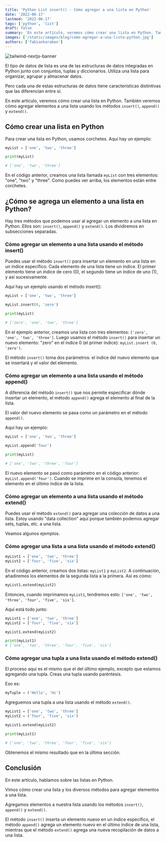 ```yaml
---
title: 'Python List insert() - Cómo agregar a una lista en Python'
date: '2022-06-17'
lastmod: '2022-06-17'
tags: ['python', 'list']
draft: false
summary: 'En este artículo, veremos cómo crear una lista en Python. También veremos cómo agregar elementos a una lista.'
images: ['/static/images/blog/como-agregar-a-una-lista-python.jpg']
authors: ['fabiankaraben']
---
```


![tailwind-nextjs-banner](/../static/images/blog/como-agregar-a-una-lista-python.jpg)

El tipo de datos de lista es una de las estructuras de datos integradas en Python junto con conjuntos, tuplas y diccionarios. 
Utiliza una lista para organizar, agrupar y almacenar datos. 

Pero cada una de estas estructuras de datos tiene características distintivas que las diferencian entre sí. 

En este artículo, veremos cómo crear una lista en Python. 
También veremos cómo agregar elementos a una lista usando los métodos `insert()`, `append()` y `extend()`.

## Cómo crear una lista en Python

Para crear una lista en Python, usamos corchetes. Aquí hay un ejemplo:

```python
myList = ['one', 'two', 'three']

print(myList)

# ['one', 'two', 'three']
```

En el código anterior, creamos una lista llamada `myList` con tres elementos: "one", "two" y "three". 
Como puedes ver arriba, los elementos están entre corchetes.

## ¿Cómo se agrega un elemento a una lista en Python?

Hay tres métodos que podemos usar al agregar un elemento a una lista en Python. 
Ellos son: `insert()`, `append()` y `extend()`. Los dividiremos en subsecciones separadas.

### Cómo agregar un elemento a una lista usando el método insert()

Puedes usar el método `insert()` para insertar un elemento en una lista en un índice específico. 
Cada elemento de una lista tiene un índice. El primer elemento tiene un índice de cero (0), 
el segundo tiene un índice de uno (1), y así sucesivamente. 

Aquí hay un ejemplo usando el método insert():

```python
myList = ['one', 'two', 'three']

myList.insert(0, 'zero')

print(myList)

# ['zero', 'one', 'two', 'three']
```

En el ejemplo anterior, creamos una lista con tres elementos: `['zero', 'one', 'two', 'three']`. 
Luego usamos el método `insert()` para insertar un nuevo elemento: "zero" en el índice 0 (el primer índice): 
`myList.insert (0, 'zero')`. 

El método `insert()` toma dos parámetros: el índice del nuevo elemento que se insertará y el valor del elemento.

### Cómo agregar un elemento a una lista usando el método append()

A diferencia del método `insert()` que nos permite especificar dónde insertar un elemento, 
el método `append()` agrega el elemento al final de la lista. 

El valor del nuevo elemento se pasa como un parámetro en el método `append()`. 

Aquí hay un ejemplo:

```python
myList = ['one', 'two', 'three']

myList.append('four')

print(myList)

# ['one', 'two', 'three', 'four']
```

El nuevo elemento se pasó como parámetro en el código anterior: `myList.append('four')`. 
Cuando se imprime en la consola, tenemos el elemento en el último índice de la lista.

### Cómo agregar un elemento a una lista usando el método extend()

Puedes usar el método `extend()` para agregar una colección de datos a una lista. 
Estoy usando "data collection" aquí porque también podemos agregar sets, tuplas, etc. a una lista. 

Veamos algunos ejemplos.

### Cómo agregar una lista a una lista usando el método extend()

```python
myList1 = ['one', 'two', 'three']
myList2 = ['four', 'five', 'six']
```

En el código anterior, creamos dos listas: `myList1` y `myList2`. A continuación, añadiremos los elementos de 
la segunda lista a la primera. Así es cómo:

```python
myList1.extend(myList2)
```

Entonces, cuando imprimamos `myList1`, tendremos esto: `['one', 'two', 'three', 'four', 'five', 'six']`. 

Aquí está todo junto:

```python
myList1 = ['one', 'two', 'three']
myList2 = ['four', 'five', 'six']

myList1.extend(myList2)

print(myList1)
# ['one', 'two', 'three', 'four', 'five', 'six']
```

### Cómo agregar una tupla a una lista usando el método extend()

El proceso aquí es el mismo que el del último ejemplo, excepto que estamos agregando una tupla. 
Creas una tupla usando paréntesis. 

Eso es:

```python
myTuple = ('Hello', 'Hi')
```

Agreguemos una tupla a una lista usando el método `extend()`.

```python
myList1 = ['one', 'two', 'three']
myList2 = ('four', 'five', 'six')

myList1.extend(myList2)

print(myList1)

# ['one', 'two', 'three', 'four', 'five', 'six']
```

Obtenemos el mismo resultado que en la última sección.

## Conclusión

En este artículo, hablamos sobre las listas en Python. 

Vimos cómo crear una lista y los diversos métodos para agregar elementos a una lista. 

Agregamos elementos a nuestra lista usando los métodos `insert()`, `append()` y `extend()`. 

El método `insert()` inserta un elemento nuevo en un índice específico, el método `append()` agrega 
un elemento nuevo en el último índice de una lista, mientras que el método `extend()` agrega una nueva 
recopilación de datos a una lista.
